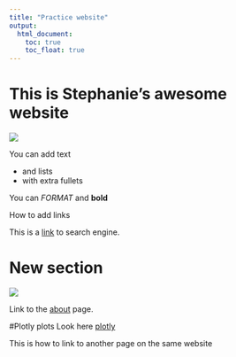 ```yaml
---
title: "Practice website"
output: 
  html_document:
    toc: true
    toc_float: true
---
```


# This is Stephanie's awesome website

![](https://media.giphy.com/media/drXGoW1iudhKw/giphy.gif)

You can add text

* and lists
* with extra fullets

You can *FORMAT* and **bold**


How to add links

This is a [link](https://www.google.com/) to search engine.

# New section

![](images/ted.jpg)

Link to the [about](about.html) page.

#Plotly plots 
Look here [plotly](plot_ly.html)

This is how to link to another page on the same website





